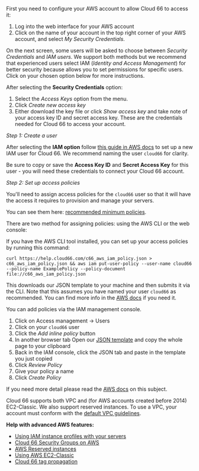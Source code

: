
First you need to configure your AWS account to allow Cloud 66 to access it:

1. Log into the web interface for your AWS account
2. Click on the name of your account in the top right corner of your AWS account, and select *My Security Credentials*.

On the next screen, some users will be asked to choose between *Security Credentials* and *IAM users*. We support both methods but we recommend that experienced users select IAM (*Identity and Access Management*) for better security because allows you to set permissions for specific users. Click on your chosen option below for more instructions.

<Collapsible title="Option A: Using root credentials">

After selecting the **Security Credentials** option: 

1. Select the *Access Keys* option from the menu. 
2. Click *Create new access key*
3. Either download the key file or click *Show access key* and take note of your access key ID and secret access key. These are the credentials needed for Cloud 66 to access your account.

</Collapsible>

<Collapsible title="Option B: Identity Access Management (IAM)">

*Step 1: Create a user*

After selecting the **IAM option** follow [this guide in AWS docs](https://docs.aws.amazon.com/IAM/latest/UserGuide/id_users_create.html) to set up a new IAM user for Cloud 66. We recommend naming the user `cloud66` for clarity.

Be sure to copy or save the **Access Key ID** and **Secret Access Key** for this user - you will need these credentials to connect your Cloud 66 account.

*Step 2: Set up access policies*

You'll need to assign access policies for the `cloud66` user so that it will have the access it requires to provision and manage your servers. 

You can see them here: [recommended minimum policies](https://help.cloud66.com/c66_aws_iam_policy.json).

There are two method for assigning policies: using the AWS CLI or the web console:

<Collapsible title="AWS CLI">

If you have the AWS CLI tool installed, you can set up your access policies by running this command:

```shell
curl https://help.cloud66.com/c66_aws_iam_policy.json > c66_aws_iam_policy.json && aws iam put-user-policy --user-name cloud66 --policy-name ExamplePolicy --policy-document file://c66_aws_iam_policy.json
```

This downloads our JSON template to your machine and then submits it via the CLI. Note that this assumes you have named your user `cloud66` as recommended. You can find more info in the [AWS docs](https://docs.aws.amazon.com/cli/latest/reference/iam/put-user-policy.html) if you need it.

</Collapsible>

<Collapsible title="Web console">

You can add policies via the IAM management console.

1. Click on Access management → Users
2. Click on your `cloud66` user
3. Click the *Add inline policy* button
4. In another browser tab Open our [JSON template](https://help.cloud66.com/c66_aws_iam_policy.json) and copy the whole page to your clipboard
5. Back in the IAM console, click the JSON tab and paste in the template you just copied
6. Click *Review Policy*
7. Give your policy a name
8. Click *Create Policy*

If you need more detail please read the [AWS docs](https://docs.aws.amazon.com/IAM/latest/UserGuide/access_policies_manage-attach-detach.html#add-policies-console) on this subject.

</Collapsible>

</Collapsible>

Cloud 66 supports both VPC and (for AWS accounts created before 2014) EC2-Classic. We also support reserved instances. To use a VPC, your account must conform with the [default VPC guidelines](https://docs.aws.amazon.com/AmazonVPC/latest/UserGuide/default-vpc.html#launching-into).

**Help with advanced AWS features:**

* [Using IAM instance profiles with your servers](/docs/build-and-config/advanced-cloud-configurations#using-iam-instance-profiles-with-your-servers)
* [Cloud 66 Security Groups on AWS](/docs/build-and-config/advanced-cloud-configurations#cloud-66-security-groups-on-aws)
* [AWS Reserved instances](/docs/build-and-config/advanced-cloud-configurations#aws-reserved-instances)
* [Using AWS EC2-Classic](/docs/build-and-config/advanced-cloud-configurations#using-aws-ec-2-classic)
* [Cloud 66 tag propagation](/docs/servers/tagging-components#propagation-of-tags-to-cloud-providers)

